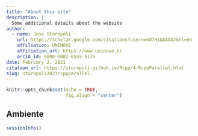 ```yaml
---
title: "About this site"
description: |
  Some additional details about the website
author:
  - name: Jose Storopoli
    url: https://scholar.google.com/citations?user=xGU7H1QAAAAJ&hl=en
    affiliation: UNINOVE
    affiliation_url: https://www.uninove.br
    orcid_id: 0000-0002-0559-5176
date: February 2, 2021
citation_url: https://storopoli.github.io/Rcpp/4-RcppParallel.html
slug: storopoli2021rcppparallel
---
```


```r
knitr::opts_chunk$set(echo = TRUE,
                      fig.align = "center")
```

<!--Academicons Icons-->
<link rel="stylesheet" href="https://cdn.jsdelivr.net/gh/jpswalsh/academicons@1/css/academicons.min.css">

## Ambiente

```r
sessionInfo()
```
